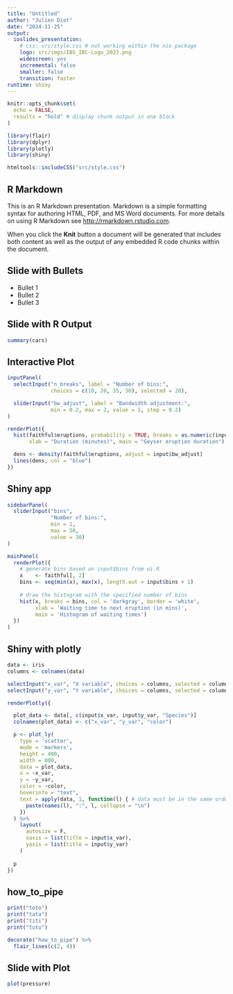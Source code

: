 ```yaml
---
title: "Untitled"
author: "Julien Diot"
date: "2024-11-25"
output:
  ioslides_presentation:
    # css: src/style.css # not working within the nix package
    logo: src/imgs/IBS_IBC-Logo_2023.png
    widescreen: yes
    incremental: false
    smaller: false
    transition: faster
runtime: shiny
---
```


```r
knitr::opts_chunk$set(
  echo = FALSE,
  results = "hold" # display chunk output in one block
)

library(flair)
library(dplyr)
library(plotly)
library(shiny)
```

```r
htmltools::includeCSS("src/style.css")
```

## R Markdown

This is an R Markdown presentation. Markdown is a simple formatting syntax for authoring HTML, PDF, and MS Word documents. For more details on using R Markdown see <http://rmarkdown.rstudio.com>.

When you click the **Knit** button a document will be generated that includes both content as well as the output of any embedded R code chunks within the document.

## Slide with Bullets

- Bullet 1
- Bullet 2
- Bullet 3

## Slide with R Output

```r
summary(cars)
```




## Interactive Plot

```r
inputPanel(
  selectInput("n_breaks", label = "Number of bins:",
              choices = c(10, 20, 35, 50), selected = 20),

  sliderInput("bw_adjust", label = "Bandwidth adjustment:",
              min = 0.2, max = 2, value = 1, step = 0.2)
)

renderPlot({
  hist(faithful$eruptions, probability = TRUE, breaks = as.numeric(input$n_breaks),
       xlab = "Duration (minutes)", main = "Geyser eruption duration")

  dens <- density(faithful$eruptions, adjust = input$bw_adjust)
  lines(dens, col = "blue")
})
```


## Shiny app

```r
sidebarPanel(
  sliderInput("bins",
              "Number of bins:",
              min = 1,
              max = 50,
              value = 30)
)

mainPanel(
  renderPlot({
    # generate bins based on input$bins from ui.R
    x    <- faithful[, 2]
    bins <- seq(min(x), max(x), length.out = input$bins + 1)
    
    # draw the histogram with the specified number of bins
    hist(x, breaks = bins, col = 'darkgray', border = 'white',
         xlab = 'Waiting time to next eruption (in mins)',
         main = 'Histogram of waiting times')
  })
)
```

## Shiny with plotly


<div class="sideBar_left">

```r
data <- iris
columns <- colnames(data)

selectInput("x_var", "X variable", choices = columns, selected = columns[1])
selectInput("y_var", "Y variable", choices = columns, selected = columns[2])

```

</div>


<div class="sideBar_right">

```r
renderPlotly({

  plot_data <- data[, c(input$x_var, input$y_var, "Species")]
  colnames(plot_data) <- c("x_var", "y_var", "color")

  p <- plot_ly(
    type = 'scatter',
    mode = 'markers',
    height = 400,
    width = 800,
    data = plot_data,
    x = ~x_var,
    y = ~y_var,
    color = ~color,
    hoverinfo = "text",
    text = apply(data, 1, function(l) { # data must be in the same order as plot_data here !
      paste(names(l), ":", l, collapse = "\n")
    })
  ) %>%
    layout(
      autosize = F,
      xaxis = list(title = input$x_var),
      yaxis = list(title = input$y_var)
    )
  
  p
})
```

</div>



## how_to_pipe

```r
print("toto")
print("tata")
print("titi")
print("tutu")
```


```r
decorate("how_to_pipe") %>%
  flair_lines(c(2, 4))
```


## Slide with Plot

```r
plot(pressure)
```

